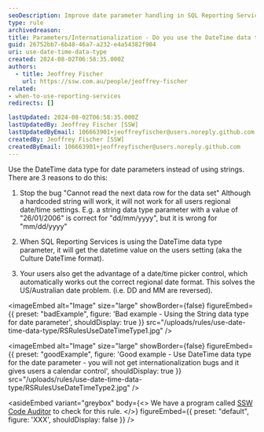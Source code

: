 ```yaml
---
seoDescription: Improve date parameter handling in SQL Reporting Services by using DateTime data type to avoid internationalization issues and provide users with regional date picker support.
type: rule
archivedreason:
title: Parameters/Internationalization - Do you use the DateTime data type for date parameters?
guid: 26752bb7-6b48-46a7-a232-e4a54382f904
uri: use-date-time-data-type
created: 2024-08-02T06:58:35.000Z
authors:
  - title: Jeoffrey Fischer
    url: https://ssw.com.au/people/jeoffrey-fischer
related:
- when-to-use-reporting-services
redirects: []

lastUpdated: 2024-08-02T06:58:35.000Z
lastUpdatedBy: Jeoffrey Fischer [SSW]
lastUpdatedByEmail: 106663901+jeoffreyfischer@users.noreply.github.com
createdBy: Jeoffrey Fischer [SSW]
createdByEmail: 106663901+jeoffreyfischer@users.noreply.github.com
---
```


Use the DateTime data type for date parameters instead of using strings. There are 3 reasons to do this:
1. Stop the bug "Cannot read the next data row for the data set"
Although a hardcoded string will work, it will not work for all users regional date/time settings.
E.g. a string data type parameter with a value of "26/01/2006" is correct for "dd/mm/yyyy", but it is wrong for "mm/dd/yyyy"

2. When SQL Reporting Services is using the DateTime data type parameter, it will get the datetime value on the users setting (aka the Culture DateTime format).

3. Your users also get the advantage of a date/time picker control, which automatically works out the correct regional date format. This solves the US/Australian date problem. (i.e. DD and MM are reversed).

<imageEmbed
  alt="Image"
  size="large"
  showBorder={false}
  figureEmbed={{
    preset: "badExample",
    figure: 'Bad example - Using the String data type for date parameter',
    shouldDisplay: true
  }}
  src="/uploads/rules/use-date-time-data-type/RSRulesUseDateTimeType1.jpg"
/>

<imageEmbed
  alt="Image"
  size="large"
  showBorder={false}
  figureEmbed={{
    preset: "goodExample",
    figure: 'Good example - Use DateTime data type for the date parameter - you will not get internationalization bugs and it gives users a calendar control',
    shouldDisplay: true
  }}
  src="/uploads/rules/use-date-time-data-type/RSRulesUseDateTimeType2.jpg"
/>

<asideEmbed
  variant="greybox"
  body={<>
    We have a program called [SSW Code Auditor](https://codeauditor.com) to check for this rule.
  </>}
  figureEmbed={{
    preset: "default",
    figure: 'XXX',
    shouldDisplay: false
  }}
/>
